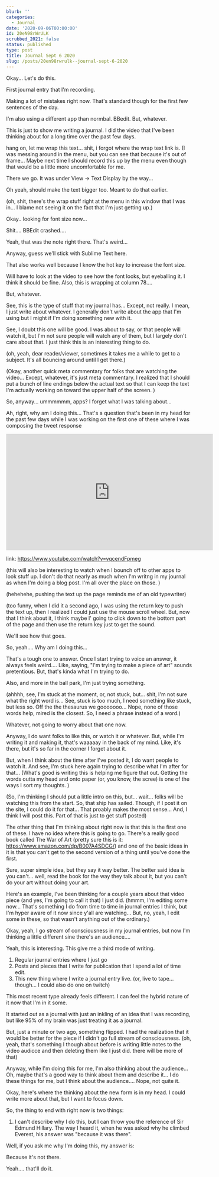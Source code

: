 ```yaml
---
blurb: ''
categories:
  - Journal
date: '2020-09-06T00:00:00'
id: 20eN98rWrULK
scrubbed_2021: false
status: published
type: post
title: Journal Sept 6 2020
slug: /posts/20en98rwrulk--journal-sept-6-2020
---
```


Okay... Let's do this.

First journal entry that I'm recording.

Making a lot of mistakes right now. That's standard though for the first few sentences of the day.

I'm also using a different app than normbal. BBedit. But, whatever.

This is just to show me writing a journal. I did the video that I've been thinking about for a long time over the past few days.

hang on, let me wrap this text... shit, i forgot where the wrap text link is. (I was messing around in the menu, but you can see that because it's out of frame... Maybe next time I should record this up by the menu even though that would be a little more uncomfortable for me.

There we go. It was under View -> Text Display by the way...

Oh yeah, should make the text bigger too. Meant to do that earlier.

(oh, shit, there's the wrap stuff right at the menu in this window that I was in... I blame not seeing it on the fact that I'm just getting up.)

Okay.. looking for font size now...

Shit.... BBEdit crashed....

Yeah, that was the note right there. That's weird...

Anyway, guess we'll stick with Sublime Text here.

That also works well because I know the hot key to increase the font size.

Will have to look at the video to see how the font looks, but eyeballing it. I think it should be fine. Also, this is wrapping at column 78....

But, whatever.

See, this is the type of stuff that my journal has... Except, not really. I mean, I just write about whatever. I generally don't write about the app that I'm using but I might if I'm doing something new with it.

See, I doubt this one will be good. I was about to say, or that people will watch it, but I'm not sure people will watch any of them, but I largely don't care about that. I just think this is an interesting thing to do.

(oh, yeah, dear reader/viewer, sometimes it takes me a while to get to a subject. It's all bouncing around until I get there.)

(Okay, another quick meta commentary for folks that are watching the video... Except, whatever, it's just meta commentary. I realized that I should put a bunch of line endings below the actual text so that I can keep the text I'm actually working on toward the upper half of the screen. )

So, anyway... ummmmmm, apps? I forget what I was talking about...

Ah, right, why am I doing this... That's a question that's been in my head for the past few days while I was working on the first one of these where I was composing the tweet response


<iframe width="560" height="315" src="https://www.youtube.com/embed/vqcendFpmeg" frameborder="0" allow="accelerometer; autoplay; encrypted-media; gyroscope; picture-in-picture" allowfullscreen></iframe>

link: https://www.youtube.com/watch?v=vqcendFpmeg

(this will also be interesting to watch when I bounch off to other apps to look stuff up. I don't do that nearly as much when I'm writng in my journal as when I'm doing a blog post. I'm all over the place on those. )

(hehehehe, pushing the text up the page reminds me of an old typewriter)

(too funny, when I did it a second ago, I was using the return key to push the text up, then I realized I could just use the mouse scroll wheel. But, now that I think about it, I think maybe I' going to click down to the bottom part of the page and then use the return key just to get the sound.

We'll see how that goes.

So, yeah.... Why am I doing this...

That's a tough one to answer. Once I start trying to voice an answer, it always feels weird.... Like, saying, "I'm trying to make a piece of art" sounds pretentious. But, that's kinda what I'm trying to do.

Also, and more in the ball park, I'm just trying something.

(ahhhh, see, I'm stuck at the moment, or, not stuck, but... shit, I'm not sure what the right word is... See, stuck is too much, I need something like stuck, but less so. Off the the thesaurus we gooooooo... Nope, none of those words help, mired is the closest. So, I need a phrase instead of a word.)

Whatever, not going to worry about that one now.

Anyway, I do want folks to like this, or watch it or whatever. But, while I'm writing it and making it, that's waaaaay in the back of my mind. Like, it's there, but it's so far in the corner I forget about it.

But, when I think about the time after I've posted it, I do want people to watch it. And see, I'm stuck here again trying to describe what I'm after for that... (What's good is writing this is helping me figure that out. Getting the words outta my head and onto paper (or, you know, the scree) is one of the ways I sort my thoughts. )

(So, I'm thinking I should put a little intro on this, but... wait... folks will be watching this from the start. So, that ship has sailed. Though, if I post it on the site, I could do it for that... That proably makes the most sense... And, I think I will post this. Part of that is just to get stuff posted)

The other thing that I'm thinking about right now is that this is the first one of these. I have no idea where this is going to go. There's a really good book called The War of Art (pretty sure this is it: https://www.amazon.com/dp/B007A4SDCG/) and one of the basic ideas in it is that you can't get to the second version of a thing until you've done the first.

Sure, super simple idea, but they say it way better. The better said idea is you can't... well, read the book for the way they talk about it, but you can't do your art without doing your art.

Here's an example, I've been thinking for a couple years about that video piece (and yes, I'm going to call it that) I just did. (hmmm, I'm editing some now... That's something I do from time to time in journal entries I think, but I'm hyper aware of it now since y'all are watching... But, no, yeah, I edit some in these, so that wasn't anything out of the ordinary.)

Okay, yeah, I go stream of consciousness in my journal entries, but now I'm thinking a little different sine there's an audience....

Yeah, this is interesting. This give me a third mode of writing.

1. Regular journal entries where I just go
2. Posts and pieces that I write for publication that I spend a lot of time edit.
3. This new thing where I write a journal entry live. (or, live to tape... though... I could also do one on twitch)

This most recent type already feels different. I can feel the hybrid nature of it now that I'm in it some.

It started out as a journal with just an inkling of an idea that I was recording, but like 95% of my brain was just treating it as a journal.

But, just a minute or two ago, something flipped. I had the realization that it would be better for the piece if I didn't go full stream of consciousness. (oh, yeah, that's something I though about before is writing little notes to the video audicce and then deleting them like I just did. there will be more of that)

Anyway, while I'm doing this for me, I'm also thinking about the audience... Oh, maybe that's a good way to think about them and describe it... I do these things for me, but I think about the audience.... Nope, not quite it.

Okay, here's where the thinking about the new form is in my head. I could write more about that, but I want to focus down.

So, the thing to end with right now is two things:

1. I can't describe why I do this, but I can throw you the reference of Sir Edmund Hillary. The way I heard it, when he was asked why he climbed Everest, his answer was "because it was there".

Well, if you ask me why I'm doing this, my answer is:

Because it's not there.

Yeah.... that'll do it.

